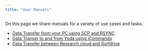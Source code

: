 ```yaml
---
title: "User Manuals"
---
```


On this page we share manuals for a variety of use cases and tasks.

- [Data Transfer from your PC using SCP and RSYNC](manuals/ssh-data-transfer-methods.qmd)
- [Data Transer to and from Yoda using iCommands](manuals/icommands.qmd)
- [Data Transfer between Research cloud and Surfdrive](manuals/rclone-researchcloud.qmd)

